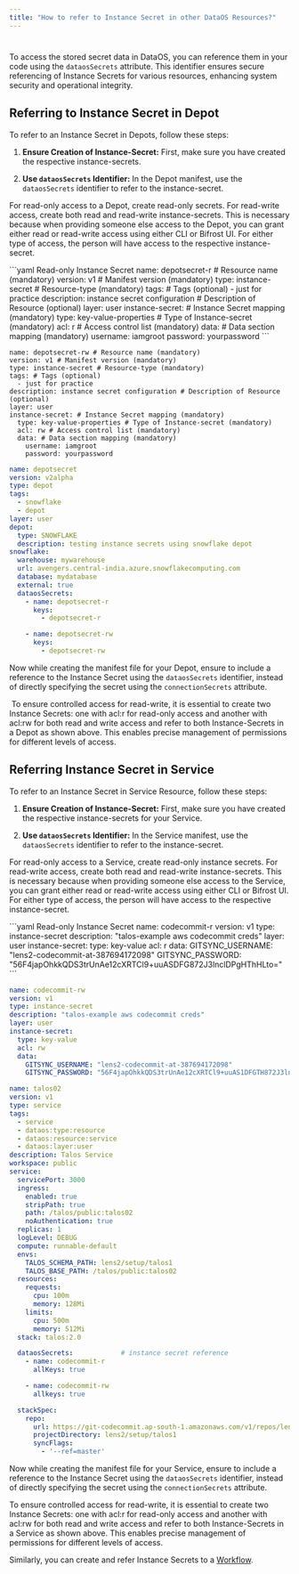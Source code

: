 ```yaml
---
title: "How to refer to Instance Secret in other DataOS Resources?"
---
```


#

To access the stored secret data in DataOS, you can reference them in your code using the `dataosSecrets` attribute. This identifier ensures secure referencing of Instance Secrets for various resources, enhancing system security and operational integrity.

## **Referring to Instance Secret in Depot**

To refer to an Instance Secret in Depots, follow these steps:

1. **Ensure Creation of Instance-Secret:** First, make sure you have created the respective instance-secrets.

2. **Use `dataosSecrets` Identifier:** In the Depot manifest, use the `dataosSecrets` identifier to refer to the instance-secret.

For read-only access to a Depot, create read-only secrets. For read-write access, create both read and read-write instance-secrets. This is necessary because when providing someone else access to the Depot, you can grant either read or read-write access using either CLI or Bifrost UI. For either type of access, the person will have access to the respective instance-secret.

<CodeGroup>
  ```yaml Read-only Instance Secret
  name: depotsecret-r # Resource name (mandatory)
  version: v1 # Manifest version (mandatory)
  type: instance-secret # Resource-type (mandatory)
  tags: # Tags (optional)
    - just for practice
  description: instance secret configuration # Description of Resource (optional)
  layer: user
  instance-secret: # Instance Secret mapping (mandatory)
    type: key-value-properties # Type of Instance-secret (mandatory)
    acl: r # Access control list (mandatory)
    data: # Data section mapping (mandatory)
      username: iamgroot
      password: yourpassword
  ```

  ```
  name: depotsecret-rw # Resource name (mandatory)
  version: v1 # Manifest version (mandatory)
  type: instance-secret # Resource-type (mandatory)
  tags: # Tags (optional)
    - just for practice
  description: instance secret configuration # Description of Resource (optional)
  layer: user
  instance-secret: # Instance Secret mapping (mandatory)
    type: key-value-properties # Type of Instance-secret (mandatory)
    acl: rw # Access control list (mandatory)
    data: # Data section mapping (mandatory)
      username: iamgroot
      password: yourpassword
  ```

  ```yaml Depot manifest file
  name: depotsecret
  version: v2alpha
  type: depot
  tags:
    - snowflake
    - depot
  layer: user
  depot:
    type: SNOWFLAKE
    description: testing instance secrets using snowflake depot
  snowflake:
    warehouse: mywarehouse
    url: avengers.central-india.azure.snowflakecomputing.com
    database: mydatabase
    external: true
    dataosSecrets:
      - name: depotsecret-r
        keys:
          - depotsecret-r

      - name: depotsecret-rw
        keys:
          - depotsecret-rw
  ```
</CodeGroup>

Now while creating the manifest file for your Depot, ensure to include a reference to the Instance Secret using the `dataosSecrets` identifier, instead of directly specifying the secret using the `connectionSecrets` attribute.

<Warning>
   To ensure controlled access for read-write, it is essential to create two Instance Secrets: one with acl:r for read-only access and another with acl:rw for both read and write access and refer to both Instance-Secrets in a Depot as shown above. This enables precise management of permissions for different levels of access.
</Warning>

## **Referring Instance Secret in Service**

To refer to an Instance Secret in Service Resource, follow these steps:

1. **Ensure Creation of Instance-Secret:** First, make sure you have created the respective instance-secrets for your Service.

2. **Use `dataosSecrets` Identifier:** In the Service manifest, use the `dataosSecrets` identifier to refer to the instance-secret.

For read-only access to a Service, create read-only instance secrets. For read-write access, create both read and read-write instance-secrets. This is necessary because when providing someone else access to the Service, you can grant either read or read-write access using either CLI or Bifrost UI. For either type of access, the person will have access to the respective instance-secret.

<CodeGroup>
  ```yaml Read-only Instance Secret
  name: codecommit-r
  version: v1
  type: instance-secret
  description: "talos-example aws codecommit creds"
  layer: user
  instance-secret:
    type: key-value
    acl: r
    data:
      GITSYNC_USERNAME: "lens2-codecommit-at-387694172098"
      GITSYNC_PASSWORD: "56F4japOhkkQDS3trUnAe12cXRTCl9+uuASDFG872J3lnclDPgHThHLto="
  ```

  ```yaml Read-write Instance Secret
  name: codecommit-rw
  version: v1
  type: instance-secret
  description: "talos-example aws codecommit creds"
  layer: user
  instance-secret:
    type: key-value
    acl: rw
    data:
      GITSYNC_USERNAME: "lens2-codecommit-at-387694172098"
      GITSYNC_PASSWORD: "56F4japOhkkQDS3trUnAe12cXRTCl9+uuAS1DFGTH872J3lnclDPgHThHLto="
  ```

  ```yaml Service manifest file
  name: talos02
  version: v1
  type: service
  tags:
    - service
    - dataos:type:resource
    - dataos:resource:service
    - dataos:layer:user
  description: Talos Service
  workspace: public
  service:
    servicePort: 3000
    ingress:
      enabled: true
      stripPath: true
      path: /talos/public:talos02
      noAuthentication: true
    replicas: 1
    logLevel: DEBUG
    compute: runnable-default
    envs:
      TALOS_SCHEMA_PATH: lens2/setup/talos1
      TALOS_BASE_PATH: /talos/public:talos02
    resources:
      requests:
        cpu: 100m
        memory: 128Mi
      limits:
        cpu: 500m
        memory: 512Mi
    stack: talos:2.0

    dataosSecrets:            # instance secret reference
      - name: codecommit-r
        allKeys: true

      - name: codecommit-rw
        allkeys: true

    stackSpec:
      repo:
        url: https://git-codecommit.ap-south-1.amazonaws.com/v1/repos/lens2/
        projectDirectory: lens2/setup/talos1
        syncFlags:
          - '--ref=master'
  ```
</CodeGroup>

Now while creating the manifest file for your Service, ensure to include a reference to the Instance Secret using the `dataosSecrets` identifier, instead of directly specifying the secret using the `connectionSecrets` attribute.

<Warning>
  To ensure controlled access for read-write, it is essential to create two Instance Secrets: one with acl:r for read-only access and another with acl:rw for both read and write access and refer to both Instance-Secrets in a Service as shown above. This enables precise management of permissions for different levels of access.
</Warning>

Similarly, you can create and refer Instance Secrets to a [Workflow](/resources/workflow/).